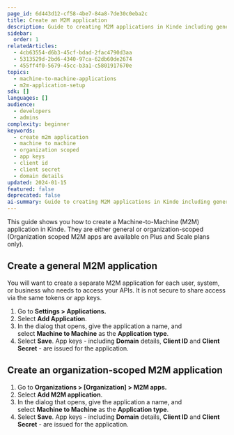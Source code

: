 ```yaml
---
page_id: 6d443d12-cf58-4be7-84a8-7de30c0eba2c
title: Create an M2M application
description: Guide to creating M2M applications in Kinde including general and organization-scoped applications with app key generation
sidebar:
  order: 1
relatedArticles:
  - 4cb63554-d6b3-45cf-bdad-2fac4790d3aa
  - 5313529d-2bd6-4340-97ca-62db60de2674
  - 455ff4f0-5679-45cc-b3a1-c5801917670e
topics:
  - machine-to-machine-applications
  - m2m-application-setup
sdk: []
languages: []
audience:
  - developers
  - admins
complexity: beginner
keywords:
  - create m2m application
  - machine to machine
  - organization scoped
  - app keys
  - client id
  - client secret
  - domain details
updated: 2024-01-15
featured: false
deprecated: false
ai-summary: Guide to creating M2M applications in Kinde including general and organization-scoped applications with app key generation.
---
```


This guide shows you how to create a Machine-to-Machine (M2M) application in Kinde. They are either general or organization-scoped (Organization scoped M2M apps are available on Plus and Scale plans only).

## Create a general M2M application

You will want to create a separate M2M application for each user, system, or business who needs to access your APIs. It is not secure to share access via the same tokens or app keys.

1. Go to **Settings > Applications.**
2. Select **Add Application**.
3. In the dialog that opens, give the application a name, and select **Machine to Machine** as the **Application type**.
4. Select **Save**. App keys - including **Domain** details, **Client ID** and **Client Secret** - are issued for the application.

## Create an organization-scoped M2M application

1. Go to **Organizations > [Organization] > M2M apps.**
2. Select **Add M2M application**.
3. In the dialog that opens, give the application a name, and select **Machine to Machine** as the **Application type**.
4. Select **Save**. App keys - including **Domain** details, **Client ID** and **Client Secret** - are issued for the application.
